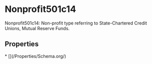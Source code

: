   
# Nonprofit501c14

Nonprofit501c14: Non-profit type referring to State-Chartered Credit Unions, Mutual Reserve Funds.

## Properties

<Grid>
* [](/Properties/Schema.org/)
</Grid>

